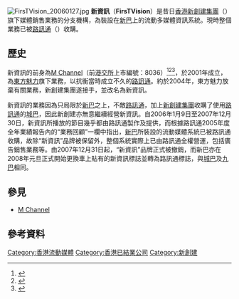 [[File:FirsTVision_20060127.jpg|thumb]]
'''新資訊'''（'''FirsTVision'''）是昔日[[香港|香港]][[新創建集團|新創建集團]]（{{hkex2|0659}}）旗下媒體銷售業務的分支機構，為裝設在[[新巴|新巴]]上的流動多媒體資訊系統。現時整個業務已被[[路訊通|路訊通]]（{{hkex2|0888}}）收購。

==歷史==
新資訊的前身為[[M_Channel|M Channel]]（前[[港交所|港交所]]上市編號：8036）<ref>{{cite web |title=可能提出之自願性有條件全面收購建議 |url=https://pdf.dfcfw.com/pdf/H2_AN201606290016267180_1.pdf |accessdate=2020-11-16}}</ref><ref>{{cite web |title=星美出版集團有限公司 |url=https://www1.hkexnews.hk/listedco/listconews/gem/2006/0220/gln20060220018_c.pdf |accessdate=2020-11-16}}</ref><ref>{{cite web |title=第9.14條的規定取消其上市地位 |url=https://www.hkex.com.hk/News/News-Release/2006/060809news?sc_lang=zh-HK |publisher=香港聯合交易所有限公司 |accessdate=2020-11-16}}</ref>，於2001年成立，為[[東方魅力|東方魅力]]旗下業務，以抗衡當時成立不久的[[路訊通|路訊通]]。約於2004年，東方魅力放棄有關業務，新創建集團遂接手，並改名為新資訊。

新資訊的業務因為只局限於[[新巴|新巴]]之上，不敵[[路訊通|路訊通]]，加上[[新創建集團|新創建集團]]收購了使用[[路訊通|路訊通]]的[[城巴|城巴]]，因此新創建亦無意繼續經營新資訊。自2006年1月9日至2007年12月30日，新資訊所播放的節目幾乎都由路訊通製作及提供，而根據路訊通2005年度全年業績報告內的“業務回顧”一欄中指出，[[新世界第一巴士|新巴]]所裝設的流動媒體系統已被路訊通收購，故除“新資訊”品牌被保留外，整個系統實際上已由路訊通全權營運，包括廣告銷售業務等。由2007年12月31日起，“新資訊”品牌正式被撤銷，而新巴亦在2008年元旦正式開始更換車上貼有的新資訊標誌並轉為路訊通標誌，與[[城巴|城巴]]及[[九巴|九巴]]相同。

==參見==
*[[M_Channel|M Channel]]

==參考資料==
{{reflist|2}}

{{香港流動媒體}}
{{HK-media-stub}}
[[Category:香港流動媒體|Category:香港流動媒體]]
[[Category:香港已結業公司|Category:香港已結業公司]]
[[Category:新創建|Category:新創建]]
